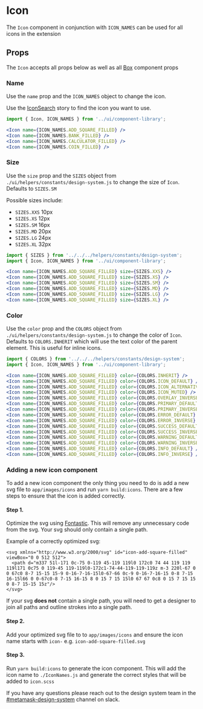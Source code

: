 

# Icon

The `Icon` component in conjunction with `ICON_NAMES` can be used for all icons in the extension

<Canvas>
  <Story id="components-componentlibrary-icon--default-story" />
</Canvas>

## Props

The `Icon` accepts all props below as well as all [Box](/docs/ui-components-ui-box-box-stories-js--default-story#props) component props

<ArgsTable of={Icon} />

### Name

Use the `name` prop and the `ICON_NAMES` object to change the icon.

Use the [IconSearch](/components-componentlibrary-icon--icon-search) story to find the icon you want to use.

```jsx
import { Icon, ICON_NAMES } from '../ui/component-library';

<Icon name={ICON_NAMES.ADD_SQUARE_FILLED} />
<Icon name={ICON_NAMES.BANK_FILLED} />
<Icon name={ICON_NAMES.CALCULATOR_FILLED} />
<Icon name={ICON_NAMES.COIN_FILLED} />
```

<Canvas>
  <Story id="components-componentlibrary-icon--name" />
</Canvas>

### Size

Use the `size` prop and the `SIZES` object from `./ui/helpers/constants/design-system.js` to change the size of `Icon`. Defaults to `SIZES.SM`

Possible sizes include:

- `SIZES.XXS` 10px
- `SIZES.XS` 12px
- `SIZES.SM` 16px
- `SIZES.MD` 20px
- `SIZES.LG` 24px
- `SIZES.XL` 32px

<Canvas>
  <Story id="components-componentlibrary-icon--size" />
</Canvas>

```jsx
import { SIZES } from '../../../helpers/constants/design-system';
import { Icon, ICON_NAMES } from '../ui/component-library';

<Icon name={ICON_NAMES.ADD_SQUARE_FILLED} size={SIZES.XXS} />
<Icon name={ICON_NAMES.ADD_SQUARE_FILLED} size={SIZES.XS} />
<Icon name={ICON_NAMES.ADD_SQUARE_FILLED} size={SIZES.SM} />
<Icon name={ICON_NAMES.ADD_SQUARE_FILLED} size={SIZES.MD} />
<Icon name={ICON_NAMES.ADD_SQUARE_FILLED} size={SIZES.LG} />
<Icon name={ICON_NAMES.ADD_SQUARE_FILLED} size={SIZES.XL} />
```

### Color

Use the `color` prop and the `COLORS` object from `./ui/helpers/constants/design-system.js` to change the color of `Icon`. Defaults to `COLORS.INHERIT` which will use the text color of the parent element. This is useful for inline icons.

<Canvas>
  <Story id="components-componentlibrary-icon--color" />
</Canvas>

```jsx
import { COLORS } from '../../../helpers/constants/design-system';
import { Icon, ICON_NAMES } from '../ui/component-library';

<Icon name={ICON_NAMES.ADD_SQUARE_FILLED} color={COLORS.INHERIT} />
<Icon name={ICON_NAMES.ADD_SQUARE_FILLED} color={COLORS.ICON_DEFAULT} />
<Icon name={ICON_NAMES.ADD_SQUARE_FILLED} color={COLORS.ICON_ALTERNATIVE} />
<Icon name={ICON_NAMES.ADD_SQUARE_FILLED} color={COLORS.ICON_MUTED} />
<Icon name={ICON_NAMES.ADD_SQUARE_FILLED} color={COLORS.OVERLAY_INVERSE} />
<Icon name={ICON_NAMES.ADD_SQUARE_FILLED} color={COLORS.PRIMARY_DEFAULT} />
<Icon name={ICON_NAMES.ADD_SQUARE_FILLED} color={COLORS.PRIMARY_INVERSE} />
<Icon name={ICON_NAMES.ADD_SQUARE_FILLED} color={COLORS.ERROR_DEFAULT} />
<Icon name={ICON_NAMES.ADD_SQUARE_FILLED} color={COLORS.ERROR_INVERSE} />
<Icon name={ICON_NAMES.ADD_SQUARE_FILLED} color={COLORS.SUCCESS_DEFAULT} />
<Icon name={ICON_NAMES.ADD_SQUARE_FILLED} color={COLORS.SUCCESS_INVERSE} />
<Icon name={ICON_NAMES.ADD_SQUARE_FILLED} color={COLORS.WARNING_DEFAULT} />
<Icon name={ICON_NAMES.ADD_SQUARE_FILLED} color={COLORS.WARNING_INVERSE} />
<Icon name={ICON_NAMES.ADD_SQUARE_FILLED} color={COLORS.INFO_DEFAULT} />
<Icon name={ICON_NAMES.ADD_SQUARE_FILLED} color={COLORS.INFO_INVERSE} />
```

### Adding a new icon component

To add a new icon component the only thing you need to do is add a new svg file to `app/images/icons` and run `yarn build:icons`. There are a few steps to ensure that the icon is added correctly.

#### Step 1.

Optimize the svg using [Fontastic](https://fontastic.me/). This will remove any unnecessary code from the svg. Your svg should only contain a single path.

Example of a correctly optimized svg:

```
<svg xmlns="http://www.w3.org/2000/svg" id="icon-add-square-filled" viewBox="0 0 512 512">
  <path d="m337 51l-171 0c-75 0-119 45-119 119l0 172c0 74 44 119 119 119l171 0c75 0 119-45 119-119l0-172c1-74-44-119-119-119z m-3 220l-67 0 0 67c0 8-7 15-15 15-9 0-16-7-16-15l0-67-66 0c-9 0-16-7-16-15 0-8 7-15 16-15l66 0 0-67c0-8 7-15 16-15 8 0 15 7 15 15l0 67 67 0c8 0 15 7 15 15 0 8-7 15-15 15z"/>
</svg>
```

If your svg **does not** contain a single path, you will need to get a designer to join all paths and outline strokes into a single path.

#### Step 2.

Add your optimized svg file to to `app/images/icons` and ensure the icon name starts with `icon-` e.g. `icon-add-square-filled.svg`

#### Step 3.

Run `yarn build:icons` to generate the icon component. This will add the icon name to `./IconNames.js` and generate the correct styles that will be added to `icon.scss`

If you have any questions please reach out to the design system team in the [#metamask-design-system](https://consensys.slack.com/archives/C0354T27M5M) channel on slack.
